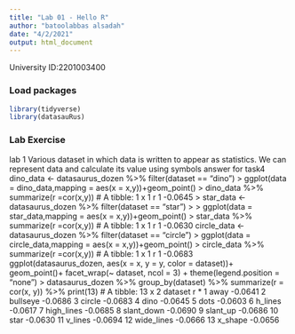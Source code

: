 ```yaml
---
title: "Lab 01 - Hello R"
author: "batoolabbas alsadah"
date: "4/2/2021"
output: html_document
---
```


University ID:2201003400

### Load packages
```r
library(tidyverse) 
library(datasauRus)
```


### Lab Exercise
lab 1
Various dataset in which data is written to appear as statistics.
We can represent data and calculate its value using symbols
answer for task4
dino_data <- datasaurus_dozen %>% filter(dataset == "dino")
> ggplot(data = dino_data,mapping = aes(x = x,y))+geom_point()
> dino_data %>% summarize(r =cor(x,y))
# A tibble: 1 x 1
        r
    <dbl>
1 -0.0645
> star_data <- datasaurus_dozen %>% filter(dataset == "star")
> 
> ggplot(data = star_data,mapping = aes(x = x,y))+geom_point()
> star_data %>% summarize(r =cor(x,y))
# A tibble: 1 x 1
        r
    <dbl>
1 -0.0630
circle_data <- datasaurus_dozen %>% filter(dataset == "circle")
> ggplot(data = circle_data,mapping = aes(x = x,y))+geom_point()
> circle_data %>% summarize(r =cor(x,y))
# A tibble: 1 x 1
        r
    <dbl>
1 -0.0683
ggplot(datasaurus_dozen, aes(x = x, y = y, color = dataset))+ geom_point()+ facet_wrap(~ dataset, ncol = 3) + theme(legend.position = "none")
> datasaurus_dozen %>% group_by(dataset) %>% summarize(r = cor(x, y)) %>% print(13)
# A tibble: 13 x 2
   dataset          r
 * <chr>        <dbl>
 1 away       -0.0641
 2 bullseye   -0.0686
 3 circle     -0.0683
 4 dino       -0.0645
 5 dots       -0.0603
 6 h_lines    -0.0617
 7 high_lines -0.0685
 8 slant_down -0.0690
 9 slant_up   -0.0686
10 star       -0.0630
11 v_lines    -0.0694
12 wide_lines -0.0666
13 x_shape    -0.0656

